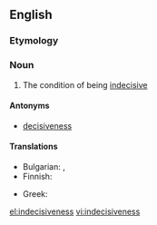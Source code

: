 ==English==

===Etymology===
{{suffix|indecisive|ness}}

===Noun===
{{en-noun|-}}

# The condition of being [[indecisive]]

====Antonyms====
* [[decisiveness]]

====Translations====
{{trans-top|condition of being indecisive}}
* Bulgarian: {{t|bg|нерешителност|f|sc=Cyrl}}, {{t|bg|колебливост|f|sc=Cyrl}}
* Finnish: {{t|fi|päättämättömyys}}
{{trans-mid}}
* Greek: {{t+|el|αναποφασιστικότητα|f|tr=anapofasistikótita}}
{{trans-bottom}}

[[el:indecisiveness]]
[[vi:indecisiveness]]